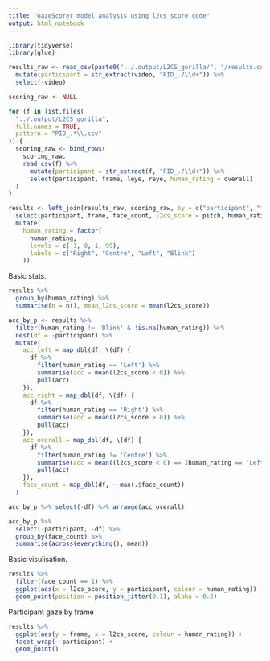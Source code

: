 ```yaml
---
title: "GazeScorer model analysis using l2cs_score code"
output: html_notebook
---
```


```r
library(tidyverse)
library(glue)

results_raw <- read_csv(paste0("../.output/L2CS_gorilla/", "/results.csv")) %>%
  mutate(participant = str_extract(video, "PID_.?\\d+")) %>%
  select(-video)

scoring_raw <- NULL

for (f in list.files(
  "../.output/L2CS_gorilla", 
  full.names = TRUE,
  pattern = "PID_.*\\.csv"
)) {
  scoring_raw <- bind_rows(
    scoring_raw, 
    read_csv(f) %>% 
      mutate(participant = str_extract(f, "PID_.?\\d+")) %>%
      select(participant, frame, leye, reye, human_rating = overall)
  )
}

results <- left_join(results_raw, scoring_raw, by = c("participant", "frame")) %>%
  select(participant, frame, face_count, l2cs_score = pitch, human_rating) %>%
  mutate(
    human_rating = factor(
      human_rating,
      levels = c(-1, 0, 1, 99),
      labels = c("Right", "Centre", "Left", "Blink")
    ))

```

Basic stats.

```r

results %>% 
  group_by(human_rating) %>%
  summarise(n = n(), mean_l2cs_score = mean(l2cs_score))

acc_by_p <- results %>% 
  filter(human_rating != 'Blink' & !is.na(human_rating)) %>%
  nest(df = -participant) %>%
  mutate(
    acc_left = map_dbl(df, \(df) {
      df %>% 
        filter(human_rating == 'Left') %>%
        summarise(acc = mean(l2cs_score < 0)) %>%
        pull(acc)
    }),
    acc_right = map_dbl(df, \(df) {
      df %>% 
        filter(human_rating == 'Right') %>%
        summarise(acc = mean(l2cs_score > 0)) %>%
        pull(acc)
    }),
    acc_overall = map_dbl(df, \(df) {
      df %>%
        filter(human_rating != 'Centre') %>%
        summarise(acc = mean((l2cs_score < 0) == (human_rating == 'Left'))) %>%
        pull(acc)
    }),
    face_count = map_dbl(df, ~ max(.$face_count))
  )

acc_by_p %>% select(-df) %>% arrange(acc_overall)

acc_by_p %>% 
  select(-participant, -df) %>% 
  group_by(face_count) %>%
  summarise(across(everything(), mean))

```

Basic visulisation.

```r

results %>% 
  filter(face_count == 1) %>%
  ggplot(aes(x = l2cs_score, y = participant, colour = human_rating)) +
  geom_point(position = position_jitter(0.1), alpha = 0.2)

```

Participant gaze by frame

```r

results %>% 
  ggplot(aes(y = frame, x = l2cs_score, colour = human_rating)) +
  facet_wrap(~ participant) +
  geom_point()

```
